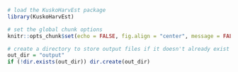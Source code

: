 
<!-- 
NOTE: this file was generated automatically and should not require any manual changes on your part.
However, if you wish to edit it by hand, it is recommended that you save it under a different name,
otherwise your changes will be overwritten if the automated process is re-executed.
-->

```r
# load the KuskoHarvEst package
library(KuskoHarvEst)

# set the global chunk options
knitr::opts_chunk$set(echo = FALSE, fig.align = "center", message = FALSE, warning = FALSE, fig.pos = "H", out.extra = "")

# create a directory to store output files if it doesn't already exist
out_dir = "output"
if (!dir.exists(out_dir)) dir.create(out_dir)
```
